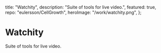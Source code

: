   title: "Watchity",
  description: "Suite of tools for live video.",
  featured: true,
  repo: "eulersson/CellGrowth",
  heroImage: "/work/watchity.png",
};

# Watchity

Suite of tools for live video.
